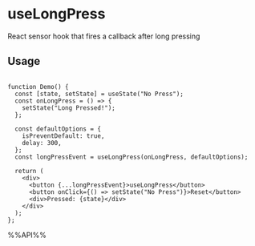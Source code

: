 # useLongPress

React sensor hook that fires a callback after long pressing


## Usage

```tsx live

function Demo() {
  const [state, setState] = useState("No Press");
  const onLongPress = () => {
    setState("Long Pressed!");
  };

  const defaultOptions = {
    isPreventDefault: true,
    delay: 300,
  };
  const longPressEvent = useLongPress(onLongPress, defaultOptions);

  return (
    <div>
      <button {...longPressEvent}>useLongPress</button>
      <button onClick={() => setState("No Press")}>Reset</button>
      <div>Pressed: {state}</div>
    </div>
  );
};

```

%%API%%